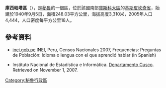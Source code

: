 '''庫西帕塔區'''（{{lang-es|Distrito de Cusipata}}），是[[秘魯|秘魯]]的一個區，位於該國南部[[庫斯科大區|庫斯科大區]]的[[基斯皮坎奇省|基斯皮坎奇省]]，始建於1940年9月5日，面積248.03平方公里，海拔高度3,310米，2005年人口4,444，人口密度每平方公里18人。

==參考資料==
*[https://web.archive.org/web/20130127005551/http://iinei.inei.gob.pe/iinei/RedatamCpv2007.asp?id=ResultadosCensales%3Fori%3DC inei.gob.pe] INEI, Peru, Censos Nacionales 2007, Frequencias: Preguntas de Población: Idioma o lengua con el que aprendió hablar (in Spanish)
* {{es icon}} Instituto Nacional de Estadística e Informática. [https://web.archive.org/web/20071116005041/http://www.inei.gob.pe/biblioineipub/bancopub/Est/Lib0392/CUSC-8-3.htm Departamento Cusco]. Retrieved on November 1, 2007.

{{Peru-geo-stub}}
[[Category:秘魯行政區|Category:秘魯行政區]]